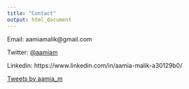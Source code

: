 ```yaml
---
title: "Contact"
output: html_document
---
```


Email: aamiamalik@gmail.com

Twitter: <a href="https://twitter.com/aamia_m">@aamiam</a>

Linkedin: https://www.linkedin.com/in/aamia-malik-a30129b0/



<a class="twitter-timeline" href="https://twitter.com/aamia_m?ref_src=twsrc%5Etfw">Tweets by aamia_m</a> <script async src="https://platform.twitter.com/widgets.js" charset="utf-8"></script>